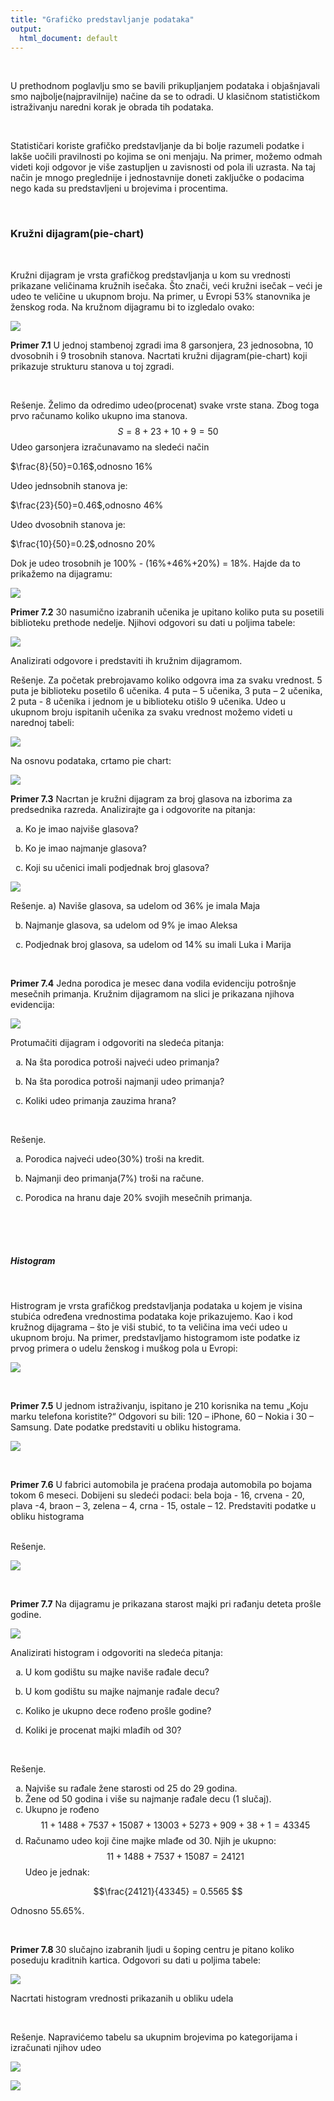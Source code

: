 ```yaml
---
title: "Grafičko predstavljanje podataka"
output:
  html_document: default
---
```


<br> 

U prethodnom poglavlju smo se bavili prikupljanjem podataka i objašnjavali smo najbolje(najpravilnije) načine da se to odradi. U klasičnom statističkom istraživanju naredni korak je obrada tih podataka. 

<br>

Statističari koriste grafičko predstavljanje da bi bolje razumeli podatke i lakše uočili pravilnosti po kojima se oni menjaju. Na primer, možemo odmah videti koji odgovor je više zastupljen u zavisnosti od pola ili uzrasta. Na taj način je mnogo preglednije i jednostavnije doneti zaključke o podacima nego kada su predstavljeni u brojevima i procentima. 

<br>

### Kružni dijagram(pie-chart)

<br>

Kružni dijagram je vrsta grafičkog predstavljanja u kom su vrednosti prikazane veličinama kružnih isečaka. Što znači, veći kružni isečak – veći je udeo te veličine u ukupnom broju. Na primer, u Evropi 53% stanovnika je ženskog roda. Na kružnom dijagramu bi to izgledalo ovako:

![](Rplot2.png)

**Primer 7.1** U jednoj stambenoj zgradi ima 8 garsonjera, 23 jednosobna, 10 dvosobnih i 9 trosobnih stanova. Nacrtati kružni dijagram(pie-chart) koji prikazuje strukturu stanova u toj zgradi. 

<br>

Rešenje. Želimo da odredimo udeo(procenat) svake vrste stana. Zbog toga prvo računamo koliko ukupno ima stanova.
$$S=8+23+10+9=50$$
Udeo garsonjera izračunavamo na sledeći način

$\frac{8}{50}=0.16$,odnosno 16%  

Udeo jednsobnih stanova je:  

$\frac{23}{50}=0.46$,odnosno 46%  

Udeo dvosobnih stanova je:  

$\frac{10}{50}=0.2$,odnosno 20%  

Dok je udeo trosobnih je 100% - (16%+46%+20%) = 18%. Hajde da to prikažemo na dijagramu:

![](Rplot1.png)
<br>

**Primer 7.2** 30 nasumično izabranih učenika je upitano koliko puta su posetili biblioteku prethode nedelje. Njihovi odgovori su dati u poljima tabele:

![](t7.png)

Analizirati odgovore i predstaviti ih kružnim dijagramom.

<bar>

Rešenje. Za početak prebrojavamo koliko odgovra ima za svaku vrednost.
5 puta je biblioteku posetilo 6 učenika.
4 puta – 5 učenika, 3 puta – 2 učenika, 2 puta -  8 učenika i jednom je u biblioteku otišlo 9 učenika.
Udeo u ukupnom broju ispitanih učenika za svaku vrednost možemo videti u narednoj tabeli:

![](t8.png)

Na osnovu podataka, crtamo pie chart:

![](Rplot.png)

**Primer 7.3** Nacrtan je kružni dijagram za broj glasova na izborima za predsednika razreda. Analizirajte ga i odgovorite na pitanja:  

a) Ko je imao najviše glasova?  

b) Ko je imao najmanje glasova?  

c) Koji su učenici imali podjednak broj glasova?

![](Rplot01.png)

Rešenje.
a) Naviše glasova, sa udelom od 36% je imala Maja  

b) Najmanje glasova, sa udelom od 9% je imao Aleksa  

c) Podjednak broj glasova, sa udelom od 14% su imali Luka i Marija  


<br>

**Primer 7.4** Jedna porodica je mesec dana vodila evidenciju potrošnje mesečnih primanja. Kružnim dijagramom na slici je prikazana njihova evidencija:

![](Rplot02.png)

Protumačiti dijagram i odgovoriti na sledeća pitanja:  

a) Na šta porodica potroši najveći udeo primanja?  

b) Na šta porodica potroši najmanji udeo primanja?  

c) Koliki udeo primanja zauzima hrana?  


<br>

Rešenje.   

a) Porodica najveći udeo(30%) troši na kredit.  

b) Najmanji deo primanja(7%) troši na račune.  

c) Porodica na hranu daje 20% svojih mesečnih primanja.

<br>
<br>
<br>

##### Histogram

<br>

Histrogram je vrsta grafičkog predstavljanja podataka u kojem je visina stubića određena vrednostima podataka koje prikazujemo. Kao i kod kružnog dijagrama – što je viši stubić, to ta veličina ima veći udeo u ukupnom broju.
Na primer, predstavljamo histogramom iste podatke iz prvog primera o udelu ženskog i muškog pola u Evropi:

![](Rplot03.png)

<br>

**Primer 7.5** U jednom istraživanju, ispitano je 210 korisnika na temu „Koju marku telefona koristite?“ Odgovori su bili: 120 – iPhone, 60 – Nokia i         30 – Samsung. Date podatke predstaviti u obliku histograma.

![](Rplot04.png)

<br>


**Primer 7.6** U fabrici automobila je praćena prodaja automobila po bojama tokom 6 meseci. Dobijeni su sledeći podaci: bela boja - 16, crvena - 20, plava -4, braon – 3, zelena – 4, crna - 15, ostale – 12. Predstaviti podatke u obliku histograma

<br>
Rešenje.

![](Rplot06.png)

<br>

**Primer 7.7** Na dijagramu je prikazana starost majki pri rađanju deteta prošle godine. 

![](Rplot08.png)


Analizirati histogram i odgovoriti na sledeća pitanja:  

a) U kom godištu su majke naviše rađale decu?  

b) U kom godištu su majke najmanje rađale decu?  

c) Koliko je ukupno dece rođeno prošle godine?  

d) Koliki je procenat majki mlađih od 30?   


<br>

Rešenje.    

a) Najviše su rađale žene starosti od 25 do 29 godina.  
b) Žene od 50 godina i više su najmanje rađale decu (1 slučaj).  
c) Ukupno je rođeno   
  $$11+1488+7537+15087+13003+5273+909+38+1=43345$$
d) Računamo udeo koji čine majke mlađe od 30. Njih je ukupno:
$$11+1488+7537+15087=24121$$
Udeo je jednak: 

$$\frac{24121}{43345} = 0.5565 $$

Odnosno 55.65%.

<br>

**Primer 7.8 **30 slučajno izabranih ljudi u šoping centru je pitano koliko poseduju kraditnih kartica. Odgovori su dati u poljima tabele:

![](t9.png)

Nacrtati histogram vrednosti prikazanih u obliku udela

<br>

Rešenje. Napravićemo tabelu sa ukupnim brojevima po kategorijama i izračunati njihov udeo

![](t10.png)


![](Rplot09.png)






